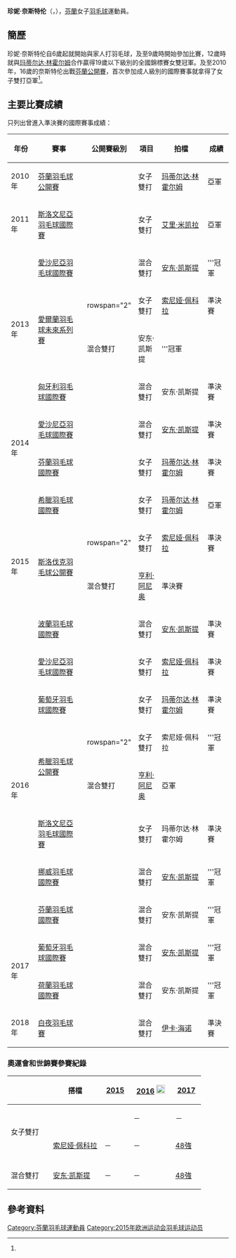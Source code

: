 {{noteTA|G1=Badminton}}
{{Infobox 羽球選手
| playername              = 珍妮·奈斯特伦<br />{{lang|sv|Jenny Nyström}}
| image                   = Jenny Nyström.JPG
| size                    = 200
| caption                 = 
| birth_name              = 
| date_of_birth           = {{birth_date_and_age|1994|2|2}}<ref name="15Baku">{{cite web|title=Athletes - Finland FIN - Jenny Nystrom|url=http://www.baku2015.com/athletes/athlete=nystrom-jenny-1010322/index.html?intcmp=athletes-hub|publisher=Baku 2015 European Games official website|access-date=2015-06-18|archive-url=https://web.archive.org/web/20150618102354/http://www.baku2015.com/athletes/athlete=nystrom-jenny-1010322/index.html?intcmp=athletes-hub|archive-date=2015-06-18|dead-url=yes}}{{en}}</ref>
| place_of_birth          = {{FIN}}[[赫尔辛基|赫尔辛基]]<ref name="15Baku"/>
| height                  = {{height|m=1.67}}<ref name="15Baku"/>
| weight                  = {{weight|kg=57}}<ref name="15Baku"/>
| event                   = 女子單打、女子雙打、混合雙打
| country                 = {{FIN}}
| years_started           = 2009年<ref name="Profile">{{cite web|title=Full Profile - Jenny NYSTROM|url=http://bwfcontent.tournamentsoftware.com/profile/biography.aspx?id=D569F73C-FD6F-4006-A5EF-3A5B37F8E5DC|website=tournamentsoftware.com}}{{Dead link|date=2019年11月 |bot=InternetArchiveBot |fix-attempted=yes }}{{en}}</ref>
| handedness              = 右手<ref name="Profile"/>
| coach                   = [[Veli-Markus_Melleri|Veli-Markus Melleri]]<ref name="15Baku"/>
| highest_ranking         = 第70位（女雙-[[玛蒂尔达·林霍尔姆|林霍尔姆]]）
| date_of_highest_ranking = 2015年11月5日<ref name="ranking">[http://bwfcontent.tournamentsoftware.com/ranking/player.aspx?id=11138&player=163352 BWF World Ranking - Ranking of Jenny NYSTROM (64110)] {{Wayback|url=http://bwfcontent.tournamentsoftware.com/ranking/player.aspx?id=11138&player=163352 |date=20170305004508 }}{{en}}</ref>
| current_ranking         = 第1230位（女單）<br/>第86位（女雙-[[玛蒂尔达·林霍尔姆|林霍尔姆]]）<br/>第97位（女雙-[[索尼娅·佩科拉|佩科拉]]）<br/>第109位（混雙-[[亨利·阿尼奥|亨利·阿尼奥]]）<br/>第469位（混雙-[[安东·凯斯提|安东·凯斯提]]）
| date_of_current_ranking = 2016年5月5日<ref>[http://bwfcontent.tournamentsoftware.com/ranking/category.aspx?id=11138&category=473 BWF World Ranking - BWF世界排名榜 (5/5/2016) - Women's singles] {{Wayback|url=http://bwfcontent.tournamentsoftware.com/ranking/category.aspx?id=11138&category=473 |date=20210813071530 }}{{en}}</ref><ref>[http://bwfcontent.tournamentsoftware.com/ranking/category.aspx?id=11138&category=475 BWF World Ranking - BWF世界排名榜 (5/5/2016) - Women's doubles] {{Webarchive|url=https://archive.is/20160505121541/http://bwfcontent.tournamentsoftware.com/ranking/category.aspx?id=11138&category=475 |date=2016-05-05 }}{{en}}</ref><ref>[http://bwfcontent.tournamentsoftware.com/ranking/category.aspx?id=11138&category=476 BWF World Ranking - BWF世界排名榜 (5/5/2016) - Mixed doubles] {{Wayback|url=http://bwfcontent.tournamentsoftware.com/ranking/category.aspx?id=11138&category=476 |date=20210813070046 }}{{en}}</ref>
| played                  = 10勝–13負（女單）<br/>47勝–68負（女雙）<br/>61勝–60負（混雙）
| titles                  = 
| bwf_profile             = D569F73C-FD6F-4006-A5EF-3A5B37F8E5DC
| bwf_id                  = 64110
| updated                 = 2016年5月10日
}}
{{MedalTableTop}}
{{MedalSport | 女子[[羽毛球|羽毛球]]}}
{{MedalCountry | {{FIN}}}}
{{MedalBottom}}
'''珍妮·奈斯特伦'''（{{lang-sv|'''Jenny Nyström'''}}，{{bd|1994年|2月2日}}），[[芬蘭|芬蘭]]女子[[羽毛球|羽毛球]]運動員。

==簡歷==
珍妮·奈斯特伦自6歲起就開始與家人打羽毛球，及至9歲時開始參加比賽，12歲時就與[[玛蒂尔达·林霍尔姆|玛蒂尔达·林霍尔姆]]合作贏得19歲以下級別的全國錦標賽女雙冠軍。及至2010年，16歲的奈斯特伦出戰[[2010年芬蘭羽毛球公開賽|芬蘭公開賽]]，首次參加成人級別的國際賽事就拿得了女子雙打亞軍<ref name="Profile"/>。

==主要比賽成績==
只列出曾進入準決賽的國際賽事成績：
{| class=wikitable style="text-align:center; font-size:small;" 
!width="50"|年份
!width="180"|賽事
!width="80"|公開賽級別
!width="60"|項目
!width="150"|拍檔
!width="50"|成績
|-
!rowspan="1"|2010年
|[[2010年芬蘭羽毛球公開賽|芬蘭羽毛球公開賽]]
|{{BWFIC}}
|女子雙打
|[[玛蒂尔达·林霍尔姆|玛蒂尔达·林霍尔姆]]
|bgcolor="silver"|亞軍
|-
!rowspan="1"|2011年
|[[2011年斯洛文尼亞羽毛球國際賽|斯洛文尼亞羽毛球國際賽]]
|{{BWFIS}}
|女子雙打
|[[艾里·米凯拉|艾里·米凯拉]]
|bgcolor="silver"|亞軍
|-
!rowspan="4"|2013年
|[[2013年愛沙尼亞羽毛球國際賽|愛沙尼亞羽毛球國際賽]]
|{{BWFIS}}
|混合雙打
|[[安东·凯斯提|安东·凯斯提]]
|bgcolor="gold"|'''冠軍
|-
|rowspan="2"|[[2013年愛爾蘭羽毛球未來系列賽|愛爾蘭羽毛球未來系列賽]]
|rowspan="2" {{BWFFS}}
|女子雙打
|[[索尼娅·佩科拉|索尼娅·佩科拉]]
|bgcolor="#b8860b"|準決賽
|-
|混合雙打
|安东·凯斯提
|bgcolor="gold"|'''冠軍
|-
|[[2013年匈牙利羽毛球國際賽|匈牙利羽毛球國際賽]]
|{{BWFIS}}
|混合雙打
|安东·凯斯提
|bgcolor="#b8860b"|準決賽
|-
!rowspan="2"|2014年
|[[2014年愛沙尼亞羽毛球國際賽|愛沙尼亞羽毛球國際賽]]
|{{BWFIS}}
|混合雙打
|[[安东·凯斯提|安东·凯斯提]]
|bgcolor="#b8860b"|準決賽
|-
|[[2014年芬蘭羽毛球國際賽|芬蘭羽毛球國際賽]]
|{{BWFIS}}
|女子雙打
|[[玛蒂尔达·林霍尔姆|玛蒂尔达·林霍尔姆]]
|bgcolor="#b8860b"|準決賽
|-
!rowspan="4"|2015年
|[[2015年希臘羽毛球國際賽|希臘羽毛球國際賽]]
|{{BWFIS}}
|女子雙打
|[[玛蒂尔达·林霍尔姆|玛蒂尔达·林霍尔姆]]
|bgcolor="silver"|亞軍
|-
|rowspan="2"|[[2015年斯洛伐克羽毛球公開賽|斯洛伐克羽毛球公開賽]]
|rowspan="2" {{BWFFS}}
|女子雙打
|[[索尼娅·佩科拉|索尼娅·佩科拉]]
|bgcolor="#b8860b"|準決賽
|-
|混合雙打
|[[亨利·阿尼奥|亨利·阿尼奥]]
|bgcolor="#b8860b"|準決賽
|-
|[[2015年波蘭羽毛球國際賽|波蘭羽毛球國際賽]]
|{{BWFIS}}
|混合雙打
|[[安东·凯斯提|安东·凯斯提]]
|bgcolor="#b8860b"|準決賽
|-
!rowspan="7"|2016年
|[[2016年愛沙尼亞羽毛球國際賽|愛沙尼亞羽毛球國際賽]]
|{{BWFIS}}
|女子雙打
|[[索尼娅·佩科拉|索尼娅·佩科拉]]
|bgcolor="#b8860b"|準決賽
|-
|[[2016年葡萄牙羽毛球國際賽|葡萄牙羽毛球國際賽]]
|{{BWFIS}}
|女子雙打
|[[玛蒂尔达·林霍尔姆|玛蒂尔达·林霍尔姆]]
|bgcolor="#b8860b"|準決賽
|-
|rowspan="2"|[[2016年希臘羽毛球公開賽|希臘羽毛球公開賽]]
|rowspan="2" {{BWFIS}}
|女子雙打
|索尼娅·佩科拉
|bgcolor="gold"|'''冠軍
|-
|混合雙打
|[[亨利·阿尼奥|亨利·阿尼奥]]
|bgcolor="silver"|亞軍
|-
|[[2016年斯洛文尼亞羽毛球國際賽|斯洛文尼亞羽毛球國際賽]]
|{{BWFIS}}
|女子雙打
|玛蒂尔达·林霍尔姆
|bgcolor="#b8860b"|準決賽
|-
|[[2016年挪威羽毛球國際賽|挪威羽毛球國際賽]]
|{{BWFIS}}
|混合雙打
|[[安东·凯斯提|安东·凯斯提]]
|bgcolor="gold"|'''冠軍
|-
|[[2016年芬蘭羽毛球國際賽|芬蘭羽毛球國際賽]]
|{{BWFIS}}
|混合雙打
|安东·凯斯提
|bgcolor="gold"|'''冠軍
|-
!rowspan="2"|2017年
|[[2017年葡萄牙羽毛球國際賽|葡萄牙羽毛球國際賽]]
|{{BWFIS}}
|混合雙打
|[[安东·凯斯提|安东·凯斯提]]
|bgcolor="gold"|'''冠軍
|-
|[[2017年荷蘭羽毛球國際賽|荷蘭羽毛球國際賽]]
|{{BWFIS}}
|混合雙打
|安东·凯斯提
|bgcolor="gold"|'''冠軍
|-
!rowspan="1"|2018年
|[[2018年白夜羽毛球賽|白夜羽毛球賽]]
|{{BWFIC}}
|混合雙打
|[[伊卡·海诺|伊卡·海诺]]
|bgcolor="#b8860b"|準決賽
|}
{{BWF賽事級別索引}}

===奧運會和世錦賽參賽紀錄===
{| class=wikitable style="text-align:center; font-size:small;" 
!
!搭檔
!width="50"|[[2015年世界羽毛球錦標賽|2015]]
!width="80"|[[2016年夏季奧林匹克運動會羽毛球比賽|2016]] [[File:Olympic_rings_without_rims.svg|20px]]
!width="50"|[[2017年世界羽毛球錦標賽|2017]]
|-
!rowspan="2" width="80"|女子雙打
|align="left"|{{nowrap|[[玛蒂尔达·林霍尔姆|玛蒂尔达·林霍尔姆]]}}
|{{nowrap|[[2015年世界羽毛球錦標賽女子雙打項目|48強]] (退賽)}}
|－
|－
|-
|align="left"|[[索尼娅·佩科拉|索尼娅·佩科拉]]
|－
|－
|[[2017年世界羽毛球錦標賽女子雙打項目|48強]]
|-
|
|-
!width="80"|混合雙打
|align="left"|[[安东·凯斯提|安东·凯斯提]]
|－
|－
|[[2017年世界羽毛球錦標賽混合雙打項目|48強]]
|}

== 參考資料 ==
{{commons category|Jenny Nyström (badminton)|Jenny Nyström}}
{{Reflist}}

{{DEFAULTSORT:Nystrom, Jenny}}
[[Category:芬蘭羽毛球運動員|Category:芬蘭羽毛球運動員]]
[[Category:2015年欧洲运动会羽毛球运动员|Category:2015年欧洲运动会羽毛球运动员]]